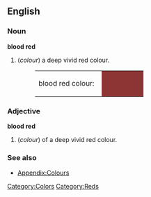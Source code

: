 ==English==

===Noun===
'''blood red'''
#(''colour'') a deep vivid red colour.
#:<table><tr><td>blood red colour: &nbsp;</td><td bgcolor="#8C3534" width="80">&nbsp; </td></tr></table>

===Adjective===
'''blood red'''
#(''colour'') of a deep vivid red colour.

===See also===
*[[Wiktionary_Appendix:Colours|Appendix:Colours]]

[[Category:Colors]]
[[Category:Reds]]